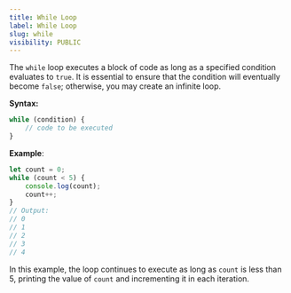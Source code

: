 ```yaml
---
title: While Loop
label: While Loop
slug: while
visibility: PUBLIC
---
```


The `while` loop executes a block of code as long as a specified condition evaluates to `true`. It is essential to ensure that the condition will eventually become `false`; otherwise, you may create an infinite loop.

**Syntax:**
```js
while (condition) {
    // code to be executed
}
```

**Example**:
```js
let count = 0;
while (count < 5) {
    console.log(count);
    count++;
}
// Output: 
// 0
// 1
// 2
// 3
// 4
```
In this example, the loop continues to execute as long as `count` is less than 5, printing the value of `count` and incrementing it in each iteration.